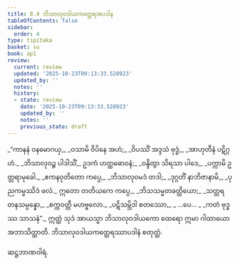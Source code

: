 ```yaml
---
title: 8.4 ဘိသာလုဝဒါယကတ္ထေရအပဒါန
tableOfContents: false
sidebar:
  order: 4
type: tipitaka
basket: su
book: ap1
review:
  current: review
  updated: '2025-10-23T09:13:33.528923'
  updated_by: ''
  notes: ''
  history:
  - state: review
    date: '2025-10-23T09:13:33.528923'
    updated_by: ''
    notes: ''
    previous_state: draft
---
```



<ReviewStatus review={frontmatter.review} showDetails={true} />

<HypothesisAnnotation frontmatter={frontmatter} />

<DynamicBreadcrumb />

<Division number="13" book="ap1" e="ch" v="20" p="133">

<Paragraph number="1607" type="verses" book="ap1">
_“ကာနနံ ဝနမောဂယှ,_  
_ဝသာမိ ဝိပိနေ အဟံ;_  
_ဝိပဿိံ အဒ္ဒသံ ဗုဒ္ဓံ,_  
_အာဟုတီနံ ပဋိဂ္ဂဟံ._  

</Paragraph>

</Division>
<Division number="14" book="ap1" e="ch" v="20" p="133">

<Paragraph number="1608" type="verses" book="ap1">
_ဘိသာလုဝဉ္စ ပါဒါသိံ,_  
ဥဒကံ ဟတ္ထဓောဝနံ;_  
_ဝန္ဒိတွာ သိရသာ ပါဒေ,_  
_ပက္ကာမိ ဥတ္တရာမုခေါ._  

</Paragraph>

</Division>
<Division number="15" book="ap1" e="ch" v="20" p="133">

<Paragraph number="1609" type="verses" book="ap1">
_ဧကနဝုတိတော ကပ္ပေ,_  
_ဘိသာလုဝမဒံ တဒါ;_  
_ဒုဂ္ဂတိံ နာဘိဇာနာမိ,_  
_ပုညကမ္မဿိဒံ ဖလံ._  

</Paragraph>

</Division>
<Division number="16" book="ap1" e="ch" v="20" p="133">

<Paragraph number="1610" type="verses" book="ap1">
ဣတော တတိယကေ ကပ္ပေ,_  
_ဘိသသမ္မတခတ္တိယော;_  
_သတ္တရတနသမ္ပန္နော,_  
_စက္ကဝတ္တီ မဟဗ္ဗလော._  

</Paragraph>

</Division>
<Division number="17" book="ap1" e="ch" v="20" p="133">

<Paragraph number="1611" type="verses" book="ap1">
_ပဋိသမ္ဘိဒါ စတဿော,_  
_ …ပေ… _  
_ကတံ ဗုဒ္ဓဿ သာသနံ”._  

</Paragraph>

<Paragraph number="1612" book="ap1">
ဣတ္ထံ သုဒံ အာယသ္မာ ဘိသာလုဝဒါယကော ထေရော ဣမာ ဂါထာယော အဘာသိတ္ထာတိ.

</Paragraph>
</Division>

<Paragraph number="1613" type="center" book="ap1">
ဘိသာလုဝဒါယကတ္ထေရဿာပဒါနံ စတုတ္ထံ.

  
ဆဋ္ဌဘာဏဝါရံ.
</Paragraph>